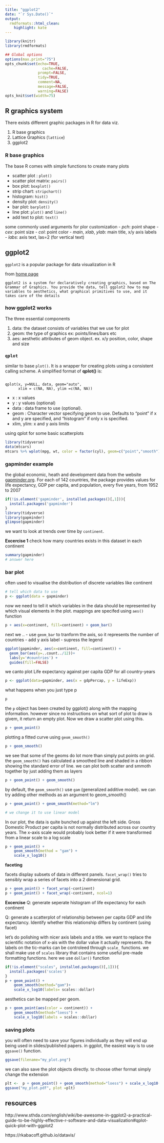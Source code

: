 ```yaml
---
title: "ggplot2"
date: "`r Sys.Date()`"
output:
  rmdformats::html_clean:
    highlight: kate
---
```



```r
library(knitr)
library(rmdformats)

## Global options
options(max.print="75")
opts_chunk$set(echo=TRUE,
	             cache=FALSE,
               prompt=FALSE,
               tidy=TRUE,
               comment=NA,
               message=FALSE,
               warning=FALSE)
opts_knit$set(width=75)
```


## R graphics system

There exists different graphic packages in R for data viz.

1) R base graphics
2) Lattice Graphics (`lattice`)
3) ggplot2 

### R base graphics

The base R comes with simple functions to create many plots

- scatter plot : `plot()`
- scatter plot matrix: `pairs()`
- box plot: `boxplot()`
- strip chart: `stripchart()`
- histogram: `hist()`
- density plot: `density()`
- bar plot: `barplot()`
- line plot: `plot()` and `line()`
- add text to plot: `text()`

some commonly used arguments for plor customization
- _pch_: point shape
- _cex_: point size
- _col_: point color
- _main_, _xlab_, _ylab_: main title, x/y axis labels
- _labs_: axis text, las=2 (for vertical text)

## ggplot2

`ggplot2` is a popular package for data visualization in R

from [home page](http://ggplot2.tidyverse.org/)
```
ggplot2 is a system for declaratively creating graphics, based on The Grammar of Graphics. You provide the data, tell ggplot2 how to map variables to aesthetics, what graphical primitives to use, and it takes care of the details
```

### how ggplot2 works

The three essential components

1. data: the dataset consists of variables that we use for plot
2. geom: the type of graphics ex: points/lines/bars etc
3. aes: aesthetic attributes of geom object. ex. x/y position, color, shape and size

### `qplot`

similar to base `plot()`. It is a wrapper for creating plots using a consistent calling scheme. A simplified format of __qplot()__ is:

```

qplot(x, y=NULL, data, geom="auto", 
      xlim = c(NA, NA), ylim =c(NA, NA))
```
- x : x values
- y : y values (optional)
- data : data frame to use (optional).
- geom : Character vector specifying geom to use. Defaults to “point” if x and y are specified, and “histogram” if only x is specified.
- xlim, ylim: x and y axis limits

using qplot for some basic scatterplots

```r
library(tidyverse)
data(mtcars)
mtcars %>% wplot(mpg, wt, color = factor(cyl), geom=c("point","smooth"))
```

### gapminder example

the global economic, heath and development data from the website [gapminder.org](http://www.gapminder.org/tools/#_locale_id=en;&chart-type=bubbles). For each of 142 countries, the package provides values for life expectancy, GDP per capita, and population, every five years, from 1952 to 2007

```r
if(!is.element('gapminder', installed.packages()[,1])){
  install.packages('gapminder')
}
library(tidyverse)
library(gapminder)
glimpse(gapminder)
```

we want to look at trends over time by `continent`. 

__Excercise 1__
check how many countries exists in this dataset in each continent

```r
summary(gapminder)
# answer here
```

### bar plot 
often used to visualise the distribution of discrete variables like continent

```r
# tell which data to use
p <- ggplot(data = gapminder)

```
now we need to tell it which variables in the data should be represented by which visual elements in the plot. mappings are specifed using `aes()` function

```r
p + aes(x=continent, fill=continent) + geom_bar()

```

next we ..
- use `geom_bar` to tranform the axis, so it represents the number of countries
- add y axis label
- supress the legend

```r
ggplot(gapminder, aes(x=continent, fill=continent)) + 
  geom_bar(aes(y=..count../12))+
  labs(y='#countries') +
  guides(fill=FALSE)
```

we canto plot Life expectancy against per capita GDP for all country-years 

```r
p <- ggplot(data=gapminder, aes(x = gdpPercap, y = lifeExp))

```
what happens when you just type p

```r
p
```

the `p` object has been created by ggplot() along with the mapping information. however since no instructions on what sort of plot to draw is givem, it return an empty plot. 
Now we draw a scatter plot using this.

```r
p + geom_point()
```

plotting a fitted curve using `geom_smooth()`

```r
p + geom_smooth()
```

we see that some of the geoms do lot more than simply put points on grid. the `geom_smooth()` has calculated a smoothed line and shaded in a ribbon showing the standard error of line. we can plot both scatter and smmoth together by just adding them as layers

```r
p + geom_point() + geom_smooth()

```

by default, the `geom_smooth()` use `gam` (generalized additive model). we can try adding other methods as an argument to geom_smooth()

```r
p + geom_point() + geom_smooth(method="lm")

# we change it to use linear model
```

In our plot, the data is quite bunched up against the left side. Gross Domestic Product per capita is not normally distributed across our country years. The x-axis scale would probably look better if it were transformed from a linear scale to a log scale

```r

p + geom_point() +
    geom_smooth(method = "gam") +
    scale_x_log10()

```
__faceting__

facets display subsets of data in different panels. `facet_wrap()` tries to sensibly wrap a series of facets into a 2 dimensional grid. 

```r
p + geom_point() + facet_wrap(~continent)
p + geom_point() + facet_wrap(~continent, ncol=1)
```
__Excercise__
Q: generate seperate histogram of life expectancy for each continent

Q: generate a scatterplot of relationship between per capita GDP and life expectancy. Identify whether this relationship differs by continent (using facet)


let's do polishing with nicer axis labels and a title. we want to replace the scientific notation of x-ais with the dollar value it actually represents. the labels on the tic-marks can be controleed through `scale_` functions. we shall make use of `scales` library that contains some useful pre-made formatting functions. here we use `dollar()` function

```r
if(!is.element("scales", installed.packages()[,1])){
  install.packages('scales')
}
p + geom_point() +
    geom_smooth(method="gam")+
    scale_x_log10(labels= scales::dollar)
```

aesthetics can be mapped per geom. 

```r
p + geom_point(aes(color = continent)) +
    geom_smooth(method="loess") +
    scale_x_log10(labels = scales::dollar)
```

### saving plots

you will often need to save your figures individually as they will end up being used in slides/published papers. in ggplot, the easiest way is to use `ggsave()` function.

```r
ggsave(filename="my_plot.png")
```

we can also save the plot objects directly. to choose other format simply change the extension

```r
plt <-  p + geom_point() + geom_smooth(method="loess") + scale_x_log10()
ggsave("my_plot.pdf", plot =plt)
```



## resources

http://www.sthda.com/english/wiki/be-awesome-in-ggplot2-a-practical-guide-to-be-highly-effective-r-software-and-data-visualization#qplot-quick-plot-with-ggplot2

https://rkabacoff.github.io/datavis/
